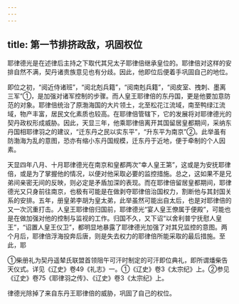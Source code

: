 ```yaml
---
---
---
```

title: 第一节排挤政敌，巩固权位
---



耶律德光是在述律后主持之下取代其兄太子耶律倍继承皇位的。耶律倍对这样的安排自然不满，契丹诸贵族意见也有分歧。因此，他即位后便着手巩固自己的地位。

即位之初，“阅近侍诸班”，“阅北剋兵籍”，“阅南剋兵籍”，“阅皮室、拽刺、墨离三军”①，是加强对诸军控制的步骤。而人皇王耶律倍的东丹国，更是他要加意防范的对象。耶律倍统治了原渤海国的大片领土，北至松花江流域，南至鸭绿江流域，物产丰富，居民文化素质也较高。在耶律倍管辖下，它的发展将对耶律德光的契丹政权形成威胁。因此，天显三年，他乘耶律倍离开其国留居皇都期间，采纳东丹国相耶律羽之的建议，“迁东丹之民以实东平”，“升东平为南京”②。此举虽有防渤海为乱的意图，恐亦有缩小东丹国规模，迁东丹于近地，便于牵制的个人因素。

天显四年八月、十月耶律德光在南京和皇都两次“幸人皇王第”，这或是为安抚耶律倍，或是为了掌握他的情况，以便对他采取必要的监控措施。总之，这如果不是兄弟间亲密无间的反映，则必定是矛盾加深的表现。而在耶律倍留居皇都期间，耶律德光又只身前往南京，也极有可能是在做剥夺耶律倍治国权力，割断他与其封国关系的安排。五年，册皇弟李胡为皇太弟，此举虽然可能出自太后，也是对耶律倍的又一次沉重打击。人皇王耶律倍归国前，耶律德光“宴人皇王僚属于便殿”，可能也是在做加强对他的控制与监视的工作。归国不久，又下诏“以舍利普宁抚慰人皇王”，“诏置人皇王仪卫”，都明显地暴露了耶律德光加强了对其兄监控的意图。两个月后，耶律倍浮海投奔后唐，则是失去权力的耶律倍所能采取的最后措施。至此，耶

①柴册礼为契丹遥辇氏联盟首领阻午可汗时制定的可汗即位典礼，即所谓燔柴告天仪式。详见《辽史》卷49《礼志》一。①《辽史》卷3《太宗纪》上。②参见《辽史》卷75《耶律羽之传》、《辽史》卷3《太宗纪》上。

律德光除掉了来自东丹王耶律倍的威胁，巩固了自己的权位。